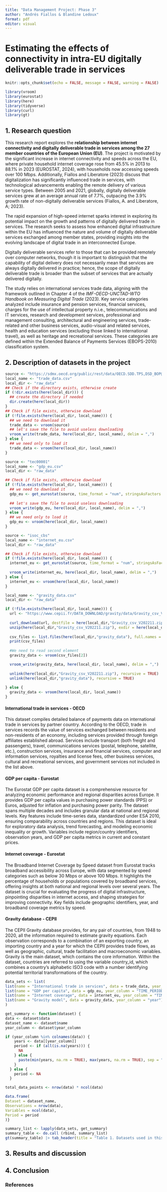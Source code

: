 ```yaml
---
title: "Data Management Project: Phase 3"
author: "Andrés Fiallos & Blandine Ledoux"
format: pdf
editor: visual
---
```


# Estimating the effects of connectivity in intra-EU digitally deliverable trade in services

```r
knitr::opts_chunk$set(echo = FALSE, message = FALSE, warning = FALSE)

library(vroom)
library(eurostat)
library(here)
library(tidyverse)
library(curl)
library(gt)
```

## 1. Research question

This research report explores the **relationship between internet connectivity and digitally deliverable trade in services among the 27 member countries of the European Union (EU)**. The project is motivated by the significant increase in internet connectivity and speeds across the EU, where private household internet coverage rose from 45.5% in 2013 to 88.1% in 2023 (EUROSTAT, 2024), with households now accessing speeds over 100 Mbps. Additionally, Fiallos and Liberatore (2023) discuss that digitalization has significantly influenced trade in services, with technological advancements enabling the remote delivery of various service types. Between 2005 and 2021, globally, digitally deliverable services grew at an average annual rate of 7.7%, outpacing the 3.9% growth rate of non-digitally deliverable services (Fiallos, A. and Liberatore, A; 2023).

The rapid expansion of high-speed internet sparks interest in exploring its potential impact on the growth and patterns of digitally delivered trade in services. The research seeks to assess how enhanced digital infrastructure within the EU has influenced the nature and volume of digitally deliverable services exchanged among member states, providing insights into the evolving landscape of digital trade in an interconnected Europe.

Digitally deliverable services refer to those that can be provided remotely over computer networks, though it is important to distinguish that the capability of digital delivery does not necessarily mean that services are always digitally delivered in practice; hence, the scope of digitally deliverable trade is broader than the subset of services that are actually delivered digitally.

The study relies on international services trade data, aligning with the framework outlined in Chapter 4 of the *IMF-OECD-UNCTAD-WTO Handbook on Measuring Digital Trade* (2023). Key service categories analyzed include insurance and pension services, financial services, charges for the use of intellectual property n.i.e., telecommunications and IT services, research and development services, professional and management consulting, architectural and engineering services, trade-related and other business services, audio-visual and related services, health and education services (excluding those linked to international travel), as well as heritage and recreational services. These categories are defined within the Extended Balance of Payments Services (EBOPS-2010) classification system.

## 2. Description of datasets in the project

```r
source <- "https://sdmx.oecd.org/public/rest/data/OECD.SDD.TPS,DSD_BOP@DF_TIS,1.0?format=csv"
local_name <- "trade_data.csv"
local_dir <- "raw_data"
## Check if the directory exists, otherwise create
if (!dir.exists(here(local_dir))) {
  ## create the directory if needed
  dir.create(here(local_dir)) 
}
## Check if file exists, otherwise download 
if (!file.exists(here(local_dir, local_name))) {
  ## we need to download it
  trade_data <- vroom(source)
  ## let's save the file to avoid useless downloading
  vroom_write(trade_data, here(local_dir, local_name), delim = ",")
} else {
  ## we need only to load it
  trade_data <- vroom(here(local_dir, local_name))
}

source <- "tec00001"
local_name <- "gdp_eu.csv"
local_dir <- "raw_data"

## Check if file exists, otherwise download 
if (!file.exists(here(local_dir, local_name))) {
  ## we need to download it
  gdp_eu <- get_eurostat(source, time_format = "num", stringsAsFactors = TRUE)
  
  ## let's save the file to avoid useless downloading
  vroom_write(gdp_eu, here(local_dir, local_name), delim = ",")
} else {
  ## we need only to load it
  gdp_eu <- vroom(here(local_dir, local_name))
}

source <- "isoc_cbs"
local_name <- "internet_eu.csv"
local_dir <- "raw_data"

## Check if file exists, otherwise download 
if (!file.exists(here(local_dir, local_name))) {
  internet_eu <- get_eurostat(source, time_format = "num", stringsAsFactors = TRUE)
  
  vroom_write(internet_eu, here(local_dir, local_name), delim = ",")
} else {
  internet_eu <- vroom(here(local_dir, local_name))
}

local_name <- "gravity_data.csv"
local_dir <- "raw_data"

if (!file.exists(here(local_dir, local_name))) {
  url <- "https://www.cepii.fr/DATA_DOWNLOAD/gravity/data/Gravity_csv_V202211.zip"
  
  curl_download(url, destfile = here(local_dir,"Gravity_csv_V202211.zip"))
  unzip(here(local_dir,"Gravity_csv_V202211.zip"), exdir = here(local_dir,"gravity_data"))
  
  csv_files <- list.files(here(local_dir,"gravity_data"), full.names = TRUE)
  print(csv_files)
  
  #We need to read second element
  gravity_data <- vroom(csv_files[2]) 

  vroom_write(gravity_data, here(local_dir, local_name), delim = ",")
  
  unlink(here(local_dir,"Gravity_csv_V202211.zip"), recursive = TRUE)
  unlink(here(local_dir,"gravity_data"), recursive = TRUE)
  
} else {
  gravity_data <- vroom(here(local_dir, local_name))
}
```

#### International trade in services - OECD

This dataset compiles detailed balance of payments data on international trade in services by partner country. According to the OECD, trade in services records the value of services exchanged between residents and non-residents of an economy, including services provided through foreign affiliates established abroad. Services include transport (both freight and passengers), travel, communications services (postal, telephone, satellite, etc.), construction services, insurance and financial services, computer and information services, royalties and license fees, other business services, cultural and recreational services, and government services not included in the list above.

#### GDP per capita - Eurostat

The Eurostat GDP per capita dataset is a comprehensive resource for analyzing economic performance and regional disparities across Europe. It provides GDP per capita values in purchasing power standards (PPS) or Euros, adjusted for inflation and purchasing power parity. The dataset spans multiple decades and includes granular data at national and regional levels. Key features include time-series data, standardized under ESA 2010, ensuring comparability across countries and regions. This dataset is ideal for exploratory data analysis, trend forecasting, and modeling economic inequality or growth. Variables include region/country identifiers, observation years, and GDP per capita metrics in current and constant prices.

#### Internet coverage - Eurostat

The Broadband Internet Coverage by Speed dataset from Eurostat tracks broadband accessibility across Europe, with data segmented by speed categories such as below 30 Mbps or above 100 Mbps. It highlights the percentage of households or populations covered by broadband services, offering insights at both national and regional levels over several years. The dataset is crucial for evaluating the progress of digital infrastructure, pinpointing disparities in internet access, and shaping strategies for improving connectivity. Key fields include geographic identifiers, year, and broadband coverage metrics by speed.

#### Gravity database - CEPII

The CEPII Gravity database provides, for any pair of countries, from 1948 to 2020, all the information required to estimate gravity equations. Each observation corresponds to a combination of an exporting country, an importing country and a year for which the CEPII provides trade flows, as well as geographic, cultural, trade facilitation and macroeconomic variables. Gravity is the main dataset, which contains the core information. Within the dataset, countries are referred to using the variable country_id, which combines a country’s alphabetic ISO3 code with a number identifying potential territorial transformations of the country.

```r
data_sets <- list(
list(name = "International trade in services", data = trade_data, year_column = "TIME_PERIOD"),
list(name = "GDP per capita", data = gdp_eu, year_column = "TIME_PERIOD"),
list(name = "Internet coverage", data = internet_eu, year_column = "TIME_PERIOD"),
list(name = "Gravity model", data = gravity_data, year_column = "year")
)

get_summary <- function(dataset) {
data <- dataset$data
dataset_name <- dataset$name
year_column <- dataset$year_column

if (year_column %in% colnames(data)) {
    years <- data[[year_column]]
    period <- if (all(is.na(years))) {
      NA
    } else {
      paste(min(years, na.rm = TRUE), max(years, na.rm = TRUE), sep = "-")
    }
  } else {
    period <- NA
  }

total_data_points <- nrow(data) * ncol(data)

data.frame(
Dataset = dataset_name,
Observations = nrow(data),
Variables = ncol(data),
Period = period
)}

summary_list <- lapply(data_sets, get_summary)
summary_table <- do.call (rbind, summary_list)
gt(summary_table) |> tab_header(title = "Table 1. Datasets used in this report")
```

## 3. Results and discussion

## 4. Conclusion

### References
